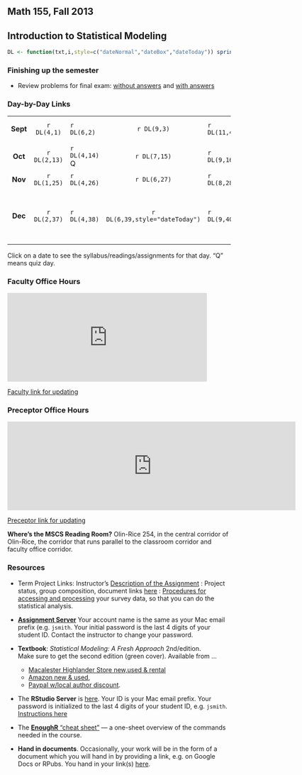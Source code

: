 ## Math 155, Fall 2013

## Introduction to Statistical Modeling
<link rel="stylesheet" type="text/css" href="stats155.css">
```r
DL <- function(txt,i,style=c("dateNormal","dateBox","dateToday")) sprintf("<a href='Syllabus/day-by-day.html#day-%s'><span class='%s'>%s</span></a>",i,match.arg(style),txt)
```

### Finishing up the semester

* Review problems for final exam: [without answers](https://dl.dropboxusercontent.com/u/5098197/Stat155Fall2013/Review-Fall2013.pdf) and [with answers](https://dl.dropboxusercontent.com/u/5098197/Stat155Fall2013/Review-Fall2013-with-answers.pdf)

### Day-by-Day Links

  |  |  |  |   |   |    |  |  |   |  |  |   |  |
:-----:|:-----:|:-----|:-----:|---|---|---|---|---|---|---|---|---|---|
**Sept** |  `r DL(4,1)` | `r DL(6,2)` | `r DL(9,3)` | `r DL(11,4)` | `r DL(13,5)` Q | `r DL(16,6)` | `r DL(18,7)` | `r DL(20,8)` Q |  `r DL(23,9)` | `r DL(25,10)` | `r DL(27,11)` Q | `r DL(30,12)` 
**Oct** | `r DL(2,13)` | `r DL(4,14)` Q | `r DL(7,15)` | `r DL(9,16)` | `r DL(11,17)` Q | `r DL(14,18)` | `r DL(16,19)` | <a href="#" class="tooltip"><em class="dateWarning">18</em><span><strong>Mid-term Exam</strong></span></a> | `r DL(21,21)` | `r DL(23,22)` | <a href="#" class="tooltip"><em >25</em><span><strong>Fall Break!</strong></span></a> | `r DL(28,23)` | `r DL(30,24)` |
**Nov** | `r DL(1,25)` | `r DL(4,26)` | `r DL(6,27)` | `r DL(8,28)` | `r DL(11,29,)` | `r DL(13,30)` | `r DL(15,31)` | `r DL(18,32)` | `r DL(20,33)` | `r DL(22,34)` | `r DL(25,35)` | `r DL(27,36)` | <a href="#" class="tooltip"><em>29</em><span><strong>Thanksgiving!</strong></span></a> | 
**Dec** | `r DL(2,37)` | `r DL(4,38)` | `r DL(6,39,style="dateToday")` | `r DL(9,40)` |<a href="#" class="tooltip"><em class="dateWarning">11</em><span ><strong>Final exam 8am-10am. Extra Session.</strong></span></a> | <a href="#" class="tooltip"><em class="dateWarning">12</em><span ><strong>Final exam 10:30am-12:30pm. Extra Session.</strong></span></a> |   <a href="#" class="tooltip"><em class="dateWarning">16</em><span ><strong>Final exam 8am-10am. Official Time</strong></span></a> | 


Click on a date to see the syllabus/readings/assignments for that day. "Q" means quiz day.

### Faculty Office Hours

<iframe width='450' height='200' frameborder='0' src='https://docs.google.com/spreadsheet/pub?key=0Am13enSalO74dFFWMTJ3WXlfTkxDS3l0UG5vTzhsVmc&single=true&gid=0&output=html&widget=true'></iframe>

[Faculty link for updating](https://docs.google.com/spreadsheet/ccc?key=0Am13enSalO74dFFWMTJ3WXlfTkxDS3l0UG5vTzhsVmc&usp=sharing)

### Preceptor Office Hours

<iframe width='650' height='200' frameborder='0' src='https://docs.google.com/spreadsheet/pub?key=0Am13enSalO74dFIyT1JTRzhSV3UtMmZ5VGRUUGtKWnc&output=html&widget=true'></iframe>

[Preceptor link for updating](https://docs.google.com/spreadsheet/ccc?key=0Am13enSalO74dFIyT1JTRzhSV3UtMmZ5VGRUUGtKWnc&usp=sharing)

**Where's the MSCS Reading Room?** Olin-Rice 254, in the central corridor of Olin-Rice, the corridor that runs parallel to the classroom corridor and faculty office corridor.

### Resources
* Term Project Links: Instructor's [Description of the Assignment](../Resources/term-project-2013.html) :  Project status, group composition, document links [here](https://docs.google.com/document/d/1pfZJMs0WLnZ9sPl7uzUi3AgSxWMFWOkwDvS4wNnlZ0U/edit?usp=sharing) : [Procedures for accessing and processing](http://rpubs.com/dtkaplan/m155-processing-survey-data) your survey data, so that you can do the statistical analysis.

* **[Assignment Server](http://glimmer.rstudio.com/mosaic/Stats155/)** Your account name is the same as your Mac email prefix (e.g. ```jsmith```.  Your initial password is the last 4 digits of your student ID.  Contact the instructor to change your password.
* **Textbook**: *Statistical Modeling: A Fresh Approach* 2nd/edition.  
    Make sure to get the second edition (green cover). Available from ...
    * [Macalester Highlander Store new,used & rental](http://www.bkstr.com/webapp/wcs/stores/servlet/CourseMaterialsResultsView?catalogId=10001&categoryId=9604&storeId=286405&langId=-1&programId=3325&termId=100028623&divisionDisplayName=%20&departmentDisplayName=MATH&courseDisplayName=155&sectionDisplayName=1&demoKey=null&purpose=browse) 
    * [Amazon new & used](http://www.amazon.com/Statistical-Modeling-Approach-Second-Edition/dp/0983965870/ref=sr_1_2?ie=UTF8&qid=1376075392&sr=8-2&keywords=statistical+modeling+a+fresh+approach), 
    * [Paypal w/local author discount](Resources/book-paypal.html).
* The **RStudio Server** is [here](http://www.macalester.edu/rstudio).  Your ID is your Mac email prefix.  Your password is initialized to the last 4 digits of your student ID, e.g. ```jsmith```. [Instructions here](Resources/Starting-RStudio-Macalester.html)
* The [**EnoughR** "cheat sheet"](Resources/EnoughR/EnoughR.pdf) --- a one-sheet overview of the commands needed in the course.
* **Hand in documents**. Occasionally, your work will be in the form of a document which you will hand in by providing a link, e.g. on Google Docs or RPubs.  You hand in your link(s) [here](https://docs.google.com/a/macalester.edu/forms/d/1lTnsxkagwo4SWDg7vsfCnsTPx9x0ShIIPmz7qH7Wk_I/viewform).




